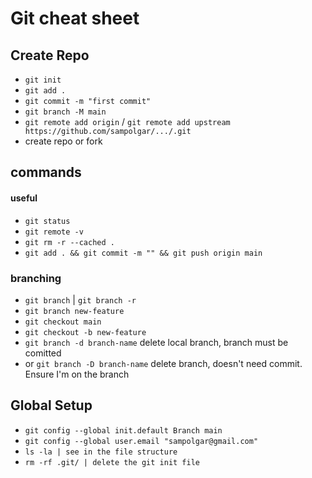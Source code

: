 # Git cheat sheet

## Create Repo

- `git init`
- `git add .`
- `git commit -m "first commit"`
- `git branch -M main`
- `git remote add origin` / `git remote add upstream https://github.com/sampolgar/.../.git`
- create repo or fork

## commands

#### useful

- `git status`
- `git remote -v`
- `git rm -r --cached .`
- `git add . && git commit -m "" && git push origin main`

### branching

- `git branch` | `git branch -r`
- `git branch new-feature`
- `git checkout main`
- `git checkout -b new-feature`
- `git branch -d branch-name` delete local branch, branch must be comitted
- or `git branch -D branch-name` delete branch, doesn't need commit. Ensure I'm on the branch

## Global Setup

- `git config --global init.default Branch main`
- `git config --global user.email "sampolgar@gmail.com"`
- `ls -la | see in the file structure`
- `rm -rf .git/ | delete the git init file`
